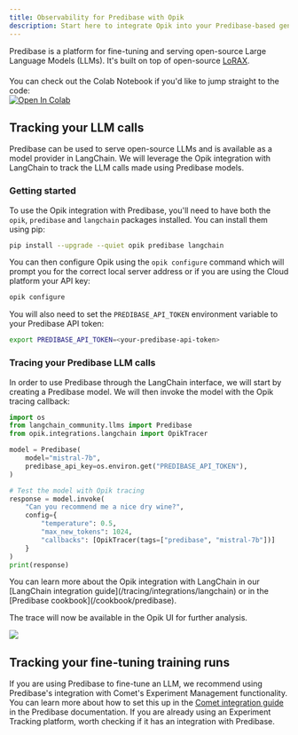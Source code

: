 ```yaml
---
title: Observability for Predibase with Opik
description: Start here to integrate Opik into your Predibase-based genai application for end-to-end LLM observability, unit testing, and optimization.
---
```


Predibase is a platform for fine-tuning and serving open-source Large Language Models (LLMs). It's built on top of open-source [LoRAX](https://loraexchange.ai/).

<div style="display: flex; align-items: center; flex-wrap: wrap; margin: 20px 0;">
  <span style="margin-right: 10px;">
    You can check out the Colab Notebook if you'd like to jump straight to the code:
  </span>
  <a
    className="no-external-icon"
    href="https://colab.research.google.com/github/comet-ml/opik/blob/main/apps/opik-documentation/documentation/docs/cookbook/predibase.ipynb"
    target="_blank"
    rel="noopener noreferrer"
  >
    <img
      src="https://colab.research.google.com/assets/colab-badge.svg"
      alt="Open In Colab"
      style="vertical-align: middle;"
    />
  </a>
</div>

## Tracking your LLM calls

Predibase can be used to serve open-source LLMs and is available as a model provider in LangChain. We will leverage the Opik integration with LangChain to track the LLM calls made using Predibase models.

### Getting started

To use the Opik integration with Predibase, you'll need to have both the `opik`, `predibase` and `langchain` packages installed. You can install them using pip:

```bash
pip install --upgrade --quiet opik predibase langchain
```

You can then configure Opik using the `opik configure` command which will prompt you for the correct local server address or if you are using the Cloud platform your API key:

```bash
opik configure
```

You will also need to set the `PREDIBASE_API_TOKEN` environment variable to your Predibase API token:

```bash
export PREDIBASE_API_TOKEN=<your-predibase-api-token>
```

### Tracing your Predibase LLM calls

In order to use Predibase through the LangChain interface, we will start by creating a Predibase model. We will then invoke the model with the Opik tracing callback:

```python
import os
from langchain_community.llms import Predibase
from opik.integrations.langchain import OpikTracer

model = Predibase(
    model="mistral-7b",
    predibase_api_key=os.environ.get("PREDIBASE_API_TOKEN"),
)

# Test the model with Opik tracing
response = model.invoke(
    "Can you recommend me a nice dry wine?",
    config={
        "temperature": 0.5,
        "max_new_tokens": 1024,
        "callbacks": [OpikTracer(tags=["predibase", "mistral-7b"])]
    }
)
print(response)
```

<Tip>
  You can learn more about the Opik integration with LangChain in our [LangChain integration
  guide](/tracing/integrations/langchain) or in the [Predibase cookbook](/cookbook/predibase).
</Tip>

The trace will now be available in the Opik UI for further analysis.

<Frame>
  <img src="/img/tracing/predibase_opik_trace.png" />
</Frame>

## Tracking your fine-tuning training runs

If you are using Predibase to fine-tune an LLM, we recommend using Predibase's integration with Comet's Experiment Management functionality. You can learn more about how to set this up in the [Comet integration guide](https://docs.predibase.com/user-guide/integrations/comet) in the Predibase documentation. If you are already using an Experiment Tracking platform, worth checking if it has an integration with Predibase.
